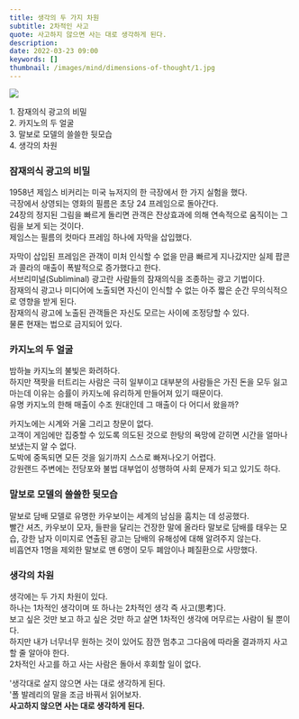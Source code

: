```yaml
---
title: 생각의 두 가지 차원
subtitle: 2차적인 사고
quote: 사고하지 않으면 사는 대로 생각하게 된다.
description: 
date: 2022-03-23 09:00
keywords: []
thumbnail: /images/mind/dimensions-of-thought/1.jpg
---
```


![](/images/mind/dimensions-of-thought/1.jpg)

1\. 잠재의식 광고의 비밀  
2\. 카지노의 두 얼굴  
3\. 말보로 모델의 쓸쓸한 뒷모습  
4\. 생각의 차원

### 잠재의식 광고의 비밀

1958년 제임스 비커리는 미국 뉴저지의 한 극장에서 한 가지 실험을 했다.  
극장에서 상영되는 영화의 필름은 초당 24 프레임으로 돌아간다.  
24장의 정지된 그림을 빠르게 돌리면 관객은 잔상효과에 의해 연속적으로 움직이는 그림을 보게 되는 것이다.  
제임스는 필름의 컷마다 프레임 하나에 자막을 삽입했다.

자막이 삽입된 프레임은 관객이 미처 인식할 수 없을 만큼 빠르게 지나갔지만 실제 팝콘과 콜라의 매출이 폭발적으로 증가했다고 한다.  
서브리미널(Subliminal) 광고란 사람들의 잠재의식을 조종하는 광고 기법이다.  
잠재의식 광고나 미디어에 노출되면 자신이 인식할 수 없는 아주 짧은 순간 무의식적으로 영향을 받게 된다.  
잠재의식 광고에 노출된 관객들은 자신도 모르는 사이에 조정당할 수 있다.  
물론 현재는 법으로 금지되어 있다.

### 카지노의 두 얼굴

밤하늘 카지노의 불빛은 화려하다.  
하지만 잭팟을 터트리는 사람은 극히 일부이고 대부분의 사람들은 가진 돈을 모두 잃고 마는데 이유는 승률이 카지노에 유리하게 만들어져 있기 때문이다.  
유명 카지노의 한해 매출이 수조 원대인데 그 매출이 다 어디서 왔을까?

카지노에는 시계와 거울 그리고 창문이 없다.  
고객이 게임에만 집중할 수 있도록 의도된 것으로 한탕의 욕망에 갇히면 시간을 얼마나 보냈는지 알 수 없다.  
도박에 중독되면 모든 것을 잃기까지 스스로 빠져나오기 어렵다.  
강원랜드 주변에는 전당포와 불법 대부업이 성행하여 사회 문제가 되고 있기도 하다.

### 말보로 모델의 쓸쓸한 뒷모습

말보로 담배 모델로 유명한 카우보이는 세계의 남심을 훔치는 데 성공했다.  
빨간 셔츠, 카우보이 모자, 들판을 달리는 건장한 말에 올라타 말보로 담배를 태우는 모습, 강한 남자 이미지로 연출된 광고는 담배의 유해성에 대해 알려주지 않는다.  
비흡연자 1명을 제외한 말보로 맨 6명이 모두 폐암이나 폐질환으로 사망했다.

### 생각의 차원

생각에는 두 가지 차원이 있다.  
하나는 1차적인 생각이며 또 하나는 2차적인 생각 즉 사고(思考)다.  
보고 싶은 것만 보고 하고 싶은 것만 하고 살면 1차적인 생각에 머무르는 사람이 될 뿐이다.  
하지만 내가 너무너무 원하는 것이 있어도 잠깐 멈추고 그다음에 따라올 결과까지 사고할 줄 알아야 한다.  
2차적인 사고를 하고 사는 사람은 돌아서 후회할 일이 없다.

'생각대로 살지 않으면 사는 대로 생각하게 된다.  
'폴 발레리의 말을 조금 바꿔서 읽어보자.  
**사고하지 않으면 사는 대로 생각하게 된다.**